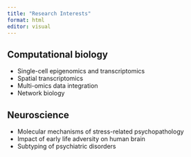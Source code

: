 ---
title: "Research Interests"
format: html
editor: visual
---

## Computational biology
- Single-cell epigenomics and transcriptomics
- Spatial transcriptomics
- Multi-omics data integration
- Network biology

## Neuroscience
- Molecular mechanisms of stress-related psychopathology
- Impact of early life adversity on human brain
- Subtyping of psychiatric disorders
